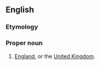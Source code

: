 ==English==

===Etymology===
{{compound|limey|land|lang=en}}

===Proper noun===
{{en-proper noun}}

# {{context|slang|lang=en}} [[England]], or the [[United Kingdom]].